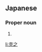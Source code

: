 ==Japanese==
{{ja-kanjitab|かつ|ゆき}}

===Proper noun===
{{ja-pos|かつゆき|proper}}

# {{given name|male|lang=ja|sort=かつゆき}}

[[li:克之]]